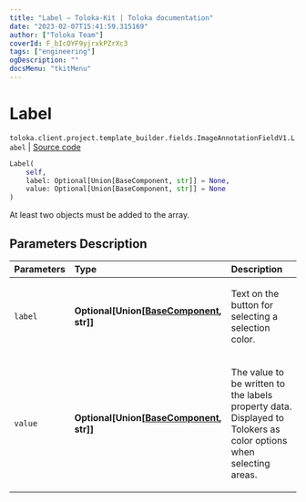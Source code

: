 ```yaml
---
title: "Label — Toloka-Kit | Toloka documentation"
date: "2023-02-07T15:41:59.315169"
author: ["Toloka Team"]
coverId: F_bIcOYF9yjrxkPZrXc3
tags: ["engineering"]
ogDescription: ""
docsMenu: "tkitMenu"
---
```


# Label
`toloka.client.project.template_builder.fields.ImageAnnotationFieldV1.Label` | [Source code](https://github.com/Toloka/toloka-kit/blob/v1.1.3/src/client/project/template_builder/fields.py#L278)

```python
Label(
    self,
    label: Optional[Union[BaseComponent, str]] = None,
    value: Optional[Union[BaseComponent, str]] = None
)
```

At least two objects must be added to the array.

## Parameters Description

| Parameters | Type | Description |
| :----------| :----| :-----------|
`label`|**Optional\[Union\[[BaseComponent](/docs/toloka-kit/reference/toloka.client.project.template_builder.base.BaseComponent), str\]\]**|<p>Text on the button for selecting a selection color.</p>
`value`|**Optional\[Union\[[BaseComponent](/docs/toloka-kit/reference/toloka.client.project.template_builder.base.BaseComponent), str\]\]**|<p>The value to be written to the labels property data. Displayed to Tolokers as color options when selecting areas.</p>
